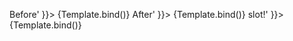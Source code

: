 
<Meta
	title="Components/Textarea/Slots"
	component={VvTextarea}
	args={defaultArgs}
	argTypes={argTypes}
/>

<Canvas>
	<Story
		name="Before"
		play={defaultTest}
		args={{
			before: '<div class="vv-badge vv-badge--sm uppercase">Before</vv-badge>'
		}}>
		{Template.bind()}
	</Story>
</Canvas>

<Canvas>
	<Story
		name="After"
		play={defaultTest}
		args={{
			after: '<div class="vv-badge vv-badge--sm uppercase">After</vv-badge>'
		}}>
		{Template.bind()}
	</Story>
</Canvas>

<Canvas>
	<Story
		name="Hint"
		play={defaultTest}
		args={{
			hint: 'Hint <em class="italic">slot!</em>'
		}}>
		{Template.bind()}
	</Story>
</Canvas>

